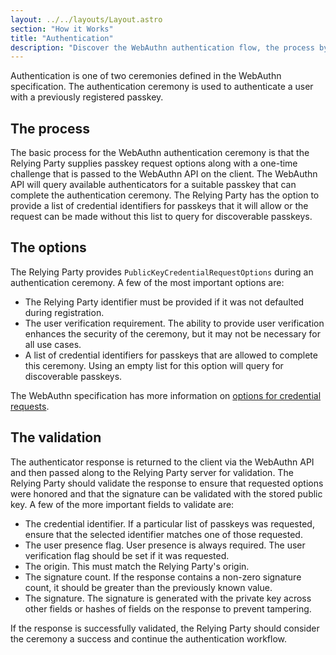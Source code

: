 ```yaml
---
layout: ../../layouts/Layout.astro
section: "How it Works"
title: "Authentication"
description: "Discover the WebAuthn authentication flow, the process by which a user authenticates with a previously registered passkey."
---
```


Authentication is one of two ceremonies defined in the WebAuthn specification. The authentication ceremony is used to authenticate a user with a previously registered passkey.

## The process
The basic process for the WebAuthn authentication ceremony is that the Relying Party supplies passkey request options along with a one-time challenge that is passed to the WebAuthn API on the client. The WebAuthn API will query available authenticators for a suitable passkey that can complete the authentication ceremony. The Relying Party has the option to provide a list of credential identifiers for passkeys that it will allow or the request can be made without this list to query for discoverable passkeys.

<Diagram/>

## The options
The Relying Party provides `PublicKeyCredentialRequestOptions` during an authentication ceremony. A few of the most important options are:

* The Relying Party identifier must be provided if it was not defaulted during registration.
* The user verification requirement. The ability to provide user verification enhances the security of the ceremony, but it may not be necessary for all use cases.
* A list of credential identifiers for passkeys that are allowed to complete this ceremony. Using an empty list for this option will query for discoverable passkeys.

The WebAuthn specification has more information on [options for credential requests](https://www.w3.org/TR/2021/WD-webauthn-3-20210427/#dictionary-assertion-options).

## The validation
The authenticator response is returned to the client via the WebAuthn API and then passed along to the Relying Party server for validation. The Relying Party should validate the response to ensure that requested options were honored and that the signature can be validated with the stored public key. A few of the more important fields to validate are:

* The credential identifier. If a particular list of passkeys was requested, ensure that the selected identifier matches one of those requested.
* The user presence flag. User presence is always required. The user verification flag should be set if it was requested.
* The origin. This must match the Relying Party's origin.
* The signature count. If the response contains a non-zero signature count, it should be greater than the previously known value.
* The signature. The signature is generated with the private key across other fields or hashes of fields on the response to prevent tampering.

If the response is successfully validated, the Relying Party should consider the ceremony a success and continue the authentication workflow.
